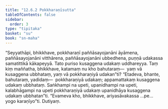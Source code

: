 ```yaml
---
title: "12.6.2 Pokkharaṇīsutta"
tableOfContents: false
sidebar:
  order: 3
type: "tipitaka"
basket: "su"
book: "sn-maha"
---
```



<DynamicBreadcrumb />

<Division number="1122" book="sn-maha" bookNo="14" page="400">

<Paragraph number="2411" book="sn-maha">
“Seyyathāpi, bhikkhave, pokkharaṇī paññāsayojanāni āyāmena, paññāsayojanāni vitthārena, paññāsayojanāni ubbedhena, puṇṇā udakassa samatittikā kākapeyyā. Tato puriso kusaggena udakaṃ uddhareyya. Taṃ kiṃ maññatha, bhikkhave, katamaṃ nu kho bahutaraṃ—  yaṃ vā kusaggena ubbhataṃ, yaṃ vā pokkharaṇiyā udakan”ti? “Etadeva, bhante, bahutaraṃ, yadidaṃ—  pokkharaṇiyā udakaṃ; appamattakaṃ kusaggena udakaṃ ubbhataṃ. Saṅkhampi na upeti, upanidhampi na upeti, kalabhāgampi na upeti pokkharaṇiyā udakaṃ upanidhāya kusaggena udakaṃ ubbhatan”ti. “Evameva kho, bhikkhave, ariyasāvakassa …pe…  yogo karaṇīyo”ti.

</Paragraph>
</Division>

<Paragraph number="2412" type="center" book="sn-maha">
Dutiyaṃ.
</Paragraph>
